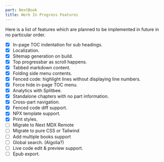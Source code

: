 ```yaml
---
part: NextBook
title: Work In Progress Features
---
```


Here is a list of features which are planned to be implemented in future in no particular order.

- [x] In-page TOC indentation for sub headings.
- [x] Localization.
- [x] Sitemap generation on build.
- [x] Top progressbar as scroll happens.
- [x] Tabbed markdown content.
- [x] Folding side menu contents.
- [x] Fenced code: highlight lines without displaying line numbers.
- [x] Force hide in-page TOC menu.
- [x] Analytics with Splitbee.
- [x] Standalone chapters with no part information.
- [x] Cross-part navigation.
- [x] Fenced code diff support.
- [x] NPX template support.
- [x] Print styles.
- [ ] Migrate to Next MDX Remote
- [ ] Migrate to pure CSS or Tailwind
- [ ] Add multiple books support
- [ ] Global search. (Algolia?)
- [ ] Live code edit & preview support.
- [ ] Epub export.
